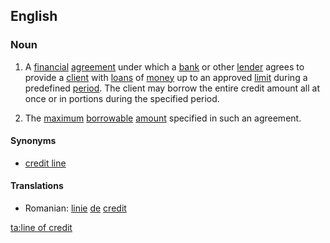 ==English==
{{wikipedia}}

===Noun===
{{en-noun|sg=[[line]] [[of]] [[credit]]|pl=lines of credit}}

#{{finance|banking}} A [[financial]] [[agreement]] under which a [[bank]] or other [[lender]] agrees to provide a [[client]] with [[loan]]s of [[money]] up to an approved [[limit]] during a predefined [[period]]. The client may borrow the entire credit amount all at once or in portions during the specified period.
#{{finance|banking}} The [[maximum]] [[borrowable]] [[amount]] specified in such an agreement.

====Synonyms====
* [[credit line]]

====Translations====
* Romanian: [[linie]] [[de]] [[credit]] {{f}}

[[ta:line of credit]]